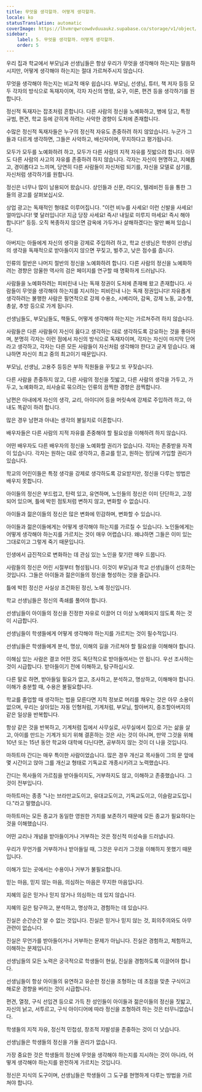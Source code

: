 ```yaml
---
title: 무엇을 생각할까. 어떻게 생각할까.
locale: ko
statusTranslation: automatic
coverImage: https://lhvmrqwrcowdvduuaukz.supabase.co/storage/v1/object/public/strapi-uploads/small_cover-educacion-fundamental.webp-2d51a7828a2b1309555be27f7e2a61a0.webp
sidebar:
    label: 5. 무엇을 생각할까. 어떻게 생각할까.
    order: 5
---
```

우리 집과 학교에서 부모님과 선생님들은 항상 우리가 무엇을 생각해야 하는지는 말씀하시지만, 어떻게 생각해야 하는지는 절대 가르쳐주시지 않습니다.

무엇을 생각해야 하는지는 비교적 매우 쉽습니다. 부모님, 선생님, 튜터, 책 저자 등등 모두 각자의 방식으로 독재자이며, 각자 자신의 명령, 요구, 이론, 편견 등을 생각하기를 원합니다.

정신적 독재자는 잡초처럼 흔합니다. 다른 사람의 정신을 노예화하고, 병에 담고, 특정 규범, 편견, 학교 등에 갇히게 하려는 사악한 경향이 도처에 존재합니다.

수많은 정신적 독재자들은 누구의 정신적 자유도 존중하려 하지 않았습니다. 누군가 그들과 다르게 생각하면, 그들은 사악하고, 배신자이며, 무지하다고 평가됩니다.

모두가 모두를 노예화하려 하고, 모두가 다른 사람의 지적 자유를 짓밟으려 합니다. 아무도 다른 사람의 사고의 자유를 존중하려 하지 않습니다. 각자는 자신이 현명하고, 지혜롭고, 경이롭다고 느끼며, 당연히 다른 사람들이 자신처럼 되기를, 자신을 모델로 삼기를, 자신처럼 생각하기를 원합니다.

정신은 너무나 많이 남용되어 왔습니다. 상인들과 신문, 라디오, 텔레비전 등을 통한 그들의 광고를 살펴보십시오.

상업 광고는 독재적인 형태로 이루어집니다. "이런 비누를 사세요! 이런 신발을 사세요! 얼마입니다! 몇 달러입니다! 지금 당장 사세요! 즉시! 내일로 미루지 마세요! 즉시 해야 합니다!" 등등. 오직 복종하지 않으면 감옥에 가두거나 살해하겠다는 말만 빠져 있습니다.

아버지는 아들에게 자신의 생각을 강제로 주입하려 하고, 학교 선생님은 학생이 선생님의 생각을 독재적으로 받아들이지 않으면 꾸짖고, 벌주고, 낮은 점수를 줍니다.

인류의 절반은 나머지 절반의 정신을 노예화하려 합니다. 다른 사람의 정신을 노예화하려는 경향은 암울한 역사의 검은 페이지를 연구할 때 명확하게 드러납니다.

사람들을 노예화하려는 피비린내 나는 독재 정권이 도처에 존재해 왔고 존재합니다. 사람들이 무엇을 생각해야 하는지를 지시하는 피비린내 나는 독재 정권입니다! 자유롭게 생각하려는 불행한 사람은 필연적으로 강제 수용소, 시베리아, 감옥, 강제 노동, 교수형, 총살, 추방 등으로 가게 됩니다.

선생님들도, 부모님들도, 책들도, 어떻게 생각해야 하는지는 가르쳐주려 하지 않습니다.

사람들은 다른 사람들이 자신이 옳다고 생각하는 대로 생각하도록 강요하는 것을 좋아하며, 분명히 각자는 이런 점에서 자신의 방식으로 독재자이며, 각자는 자신이 마지막 단어라고 생각하고, 각자는 다른 모든 사람들이 자신처럼 생각해야 한다고 굳게 믿습니다. 왜냐하면 자신이 최고 중의 최고이기 때문입니다.

부모님, 선생님, 고용주 등등은 부하 직원들을 꾸짖고 또 꾸짖습니다.

다른 사람을 존중하지 않고, 다른 사람의 정신을 짓밟고, 다른 사람의 생각을 가두고, 가두고, 노예화하고, 쇠사슬로 묶으려는 인류의 끔찍한 경향은 끔찍합니다.

남편은 아내에게 자신의 생각, 교리, 아이디어 등을 머릿속에 강제로 주입하려 하고, 아내도 똑같이 하려 합니다.

많은 경우 남편과 아내는 생각의 불일치로 이혼합니다.

배우자들은 다른 사람의 지적 자유를 존중해야 할 필요성을 이해하려 하지 않습니다.

어떤 배우자도 다른 배우자의 정신을 노예화할 권리가 없습니다. 각자는 존중받을 자격이 있습니다. 각자는 원하는 대로 생각하고, 종교를 믿고, 원하는 정당에 가입할 권리가 있습니다.

학교의 어린이들은 특정 생각을 강제로 생각하도록 강요받지만, 정신을 다루는 방법은 배우지 못합니다.

아이들의 정신은 부드럽고, 탄력 있고, 유연하며, 노인들의 정신은 이미 단단하고, 고정되어 있으며, 틀에 박힌 점토처럼 변하지 않고, 변화할 수 없습니다.

아이들과 젊은이들의 정신은 많은 변화에 민감하며, 변화할 수 있습니다.

아이들과 젊은이들에게는 어떻게 생각해야 하는지를 가르칠 수 있습니다. 노인들에게는 어떻게 생각해야 하는지를 가르치는 것이 매우 어렵습니다. 왜냐하면 그들은 이미 있는 그대로이고 그렇게 죽기 때문입니다.

인생에서 급진적으로 변화하는 데 관심 있는 노인을 찾기란 매우 드뭅니다.

사람들의 정신은 어린 시절부터 형성됩니다. 이것이 부모님과 학교 선생님들이 선호하는 것입니다. 그들은 아이들과 젊은이들의 정신을 형성하는 것을 즐깁니다.

틀에 박힌 정신은 사실상 조건화된 정신, 노예 정신입니다.

학교 선생님들은 정신의 족쇄를 풀어야 합니다.

선생님들이 아이들의 정신을 진정한 자유로 이끌어 더 이상 노예화되지 않도록 하는 것이 시급합니다.

선생님들이 학생들에게 어떻게 생각해야 하는지를 가르치는 것이 필수적입니다.

선생님들은 학생들에게 분석, 명상, 이해의 길을 가르쳐야 할 필요성을 이해해야 합니다.

이해심 있는 사람은 결코 어떤 것도 독단적으로 받아들여서는 안 됩니다. 우선 조사하는 것이 시급합니다. 받아들이기 전에 이해하고, 탐구하십시오.

다른 말로 하면, 받아들일 필요가 없고, 조사하고, 분석하고, 명상하고, 이해해야 합니다. 이해가 충분할 때, 수용은 불필요합니다.

학교를 졸업할 때 생각하는 법을 모른다면 지적 정보로 머리를 채우는 것은 아무 소용이 없으며, 우리는 살아있는 자동 인형처럼, 기계처럼, 부모님, 할아버지, 증조할아버지의 같은 일상을 반복합니다.

항상 같은 것을 반복하고, 기계처럼 집에서 사무실로, 사무실에서 집으로 가는 삶을 살고, 아이를 만드는 기계가 되기 위해 결혼하는 것은 사는 것이 아니며, 만약 그것을 위해 10년 또는 15년 동안 학교와 대학에 다닌다면, 공부하지 않는 것이 더 나을 것입니다.

마하트마 간디는 매우 특이한 사람이었습니다. 많은 경우 개신교 목사들이 그의 문 앞에 몇 시간이고 앉아 그를 개신교 형태로 기독교로 개종시키려고 노력했습니다.

간디는 목사들의 가르침을 받아들이지도, 거부하지도 않고, 이해하고 존중했습니다. 그것이 전부입니다.

마하트마는 종종 "나는 브라만교도이고, 유대교도이고, 기독교도이고, 이슬람교도입니다."라고 말했습니다.

마하트마는 모든 종교가 동일한 영원한 가치를 보존하기 때문에 모든 종교가 필요하다는 것을 이해했습니다.

어떤 교리나 개념을 받아들이거나 거부하는 것은 정신적 미성숙을 드러냅니다.

우리가 무언가를 거부하거나 받아들일 때, 그것은 우리가 그것을 이해하지 못했기 때문입니다.

이해가 있는 곳에서는 수용이나 거부가 불필요합니다.

믿는 마음, 믿지 않는 마음, 의심하는 마음은 무지한 마음입니다.

지혜의 길은 믿거나 믿지 않거나 의심하는 데 있지 않습니다.

지혜의 길은 탐구하고, 분석하고, 명상하고, 경험하는 데 있습니다.

진실은 순간순간 알 수 없는 것입니다. 진실은 믿거나 믿지 않는 것, 회의주의와도 아무 관련이 없습니다.

진실은 무언가를 받아들이거나 거부하는 문제가 아닙니다. 진실은 경험하고, 체험하고, 이해하는 문제입니다.

선생님들의 모든 노력은 궁극적으로 학생들이 현실, 진실을 경험하도록 이끌어야 합니다.

선생님들이 항상 아이들의 유연하고 유순한 정신을 조형하는 데 초점을 맞춘 구식이고 해로운 경향을 버리는 것이 시급합니다.

편견, 열정, 구식 선입견 등으로 가득 찬 성인들이 아이들과 젊은이들의 정신을 짓밟고, 자신의 낡고, 서투르고, 구식 아이디어에 따라 정신을 조형하려 하는 것은 터무니없습니다.

학생들의 지적 자유, 정신적 민첩성, 창조적 자발성을 존중하는 것이 더 낫습니다.

선생님들은 학생들의 정신을 가둘 권리가 없습니다.

가장 중요한 것은 학생들의 정신에 무엇을 생각해야 하는지를 지시하는 것이 아니라, 어떻게 생각해야 하는지를 완전하게 가르치는 것입니다.

정신은 지식의 도구이며, 선생님들은 학생들이 그 도구를 현명하게 다루는 방법을 가르쳐야 합니다.

